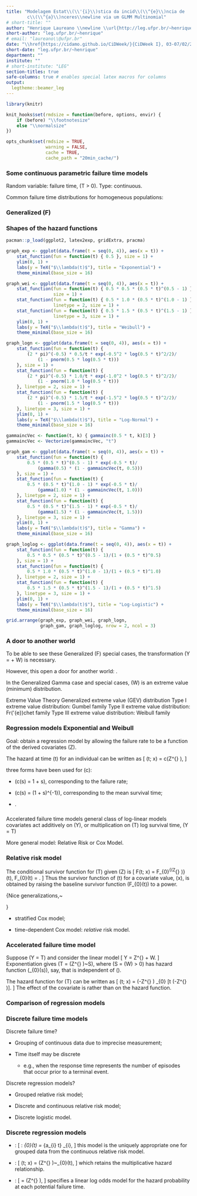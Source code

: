 ```yaml
---
title: "Modelagem Estat\\(\\'{i}\\)stica da incid\\(\\^{e}\\)ncia de
        c\\(\\^{a}\\)nceres\\newline via um GLMM Multinomial"
# short-title: ""
author: "Henrique Laureano \\newline \\url{http://leg.ufpr.br/~henrique}"
short-author: "leg.ufpr.br/~henrique"
# email: "laureano\\@ufpr.br"
date: "\\href{https://cidamo.github.io/CiDWeek/}{CiDWeek I}, 03-07/02/2020"
short-date: "leg.ufpr.br/~henrique"
department: ""
institute: ""
# short-institute: "LEG"
section-titles: true
safe-columns: true # enables special latex macros for columns
output:
  legtheme::beamer_leg
---
```


```r
library(knitr)

knit_hooks$set(rmdsize = function(before, options, envir) {
    if (before) "\\footnotesize"
    else "\\normalsize"
})

opts_chunk$set(rmdsize = TRUE,
               warning = FALSE,
               cache = TRUE,
               cache_path = "20min_cache/")
```

###

\vspace{.5cm}

\begin{columns}
 \begin{column}{.4\linewidth}
  \centering
   \includegraphics[width=.75\linewidth]{what.png}
 \end{column}
 \begin{column}{.6\linewidth}
  O qu\(\^{e}\)?
 \end{column}
\end{columns}

\begin{columns}
 \begin{column}{.4\linewidth}
  \centering
   \includegraphics[width=.75\linewidth]{why.jpg}
 \end{column}
 \begin{column}{.6\linewidth}
  Por qu\(\^{e}\)?
 \end{column}
\end{columns}

\begin{columns}
 \begin{column}{.4\linewidth}
  \centering
   \includegraphics[width=.75\linewidth]{roll_safe.png}
 \end{column}
 \begin{column}{.6\linewidth}
  Como?
 \end{column}
\end{columns}

### Some continuous parametric failure time models

Random variable: failure time, \(T > 0\).\newline
Type: continuous.
\noindent{\color{beamer@UIUCblue}\rule{\linewidth}{0.25mm}}

Common failure time distributions for homogeneous populations:

\begin{center}
 \begin{minipage}{.675\linewidth}

  \hfill Now, let's better understand how this works.
 \end{minipage}
\end{center}

### Generalized \(F\)

\hfill \textit{Advantage: it can adapt to a wide variety of
                          distributional shapes.}

\noindent{\color{beamer@UIUCorange}\rule{\linewidth}{0.25mm}}

\begin{minipage}{.85\linewidth}
\begin{block}{Context}
 A location and scale model for \(Y = \log T\) in which the error
 distribution is assumed to be that of the logarithm of an \(F\) variate
 on \(2m_{1}\) and \(2m_{2}\) degrees of freedom.\newline

 That is, \(Y = \mu + \sigma W\), where
 \[ f_{W}(w) =
    \frac{(m_{1}/m_{2})^{m_{1}}
          e^{wm_{1}}
          (1 + m_{1} e^{w}/m_{2})^{-(m_{1} + m_{2})}}{B(m_{1}, m_{2})}.
 \]
 The resulting model for \(T\) is the generalized \(F\) distribution.
\end{block}
\end{minipage}

### Shapes of the hazard functions

```r
pacman::p_load(ggplot2, latex2exp, gridExtra, pracma)

graph_exp <- ggplot(data.frame(t = seq(0, 4)), aes(x = t)) +
    stat_function(fun = function(t) { 0.5 }, size = 1) +
    ylim(0, 1) +
    labs(y = TeX("$\\lambda(t)$"), title = "Exponential") +
    theme_minimal(base_size = 16)

graph_wei <- ggplot(data.frame(t = seq(0, 4)), aes(x = t)) +
    stat_function(fun = function(t) { 0.5 * 0.5 * (0.5 * t)^(0.5 - 1) },
                  size = 1) +
    stat_function(fun = function(t) { 0.5 * 1.0 * (0.5 * t)^(1.0 - 1) },
                  linetype = 2, size = 1) +
    stat_function(fun = function(t) { 0.5 * 1.5 * (0.5 * t)^(1.5 - 1) },
                  linetype = 3, size = 1) +
    ylim(0, 1) +
    labs(y = TeX("$\\lambda(t)$"), title = "Weibull") +
    theme_minimal(base_size = 16)

graph_logn <- ggplot(data.frame(t = seq(0, 4)), aes(x = t)) +
    stat_function(fun = function(t) {
        (2 * pi)^(-0.5) * 0.5/t * exp(-0.5^2 * log(0.5 * t)^2/2)/
            (1 - pnorm(0.5 * log(0.5 * t)))
    }, size = 1) +
    stat_function(fun = function(t) {
        (2 * pi)^(-0.5) * 1.0/t * exp(-1.0^2 * log(0.5 * t)^2/2)/
            (1 - pnorm(1.0 * log(0.5 * t)))
    }, linetype = 2, size = 1) +
    stat_function(fun = function(t) {
        (2 * pi)^(-0.5) * 1.5/t * exp(-1.5^2 * log(0.5 * t)^2/2)/
            (1 - pnorm(1.5 * log(0.5 * t)))
    }, linetype = 3, size = 1) +
    ylim(0, 1) +
    labs(y = TeX("$\\lambda(t)$"), title = "Log-Normal") +
    theme_minimal(base_size = 16)

gammaincVec <- function(t, k) { gammainc(0.5 * t, k)[3] }
gammaincVec <- Vectorize(gammaincVec, "t")

graph_gam <- ggplot(data.frame(t = seq(0, 4)), aes(x = t)) +
    stat_function(fun = function(t) {
        0.5 * (0.5 * t)^(0.5 - 1) * exp(-0.5 * t)/
            (gamma(0.5) * (1 - gammaincVec(t, 0.5)))
    }, size = 1) +
    stat_function(fun = function(t) {
        0.5 * (0.5 * t)^(1.0 - 1) * exp(-0.5 * t)/
            (gamma(1.0) * (1 - gammaincVec(t, 1.0)))
    }, linetype = 2, size = 1) +
    stat_function(fun = function(t) {
        0.5 * (0.5 * t)^(1.5 - 1) * exp(-0.5 * t)/
            (gamma(1.5) * (1 - gammaincVec(t, 1.5)))
    }, linetype = 3, size = 1) +
    ylim(0, 1) +
    labs(y = TeX("$\\lambda(t)$"), title = "Gamma") +
    theme_minimal(base_size = 16)

graph_loglog <- ggplot(data.frame(t = seq(0, 4)), aes(x = t)) +
    stat_function(fun = function(t) {
        0.5 * 0.5 * (0.5 * t)^(0.5 - 1)/(1 + (0.5 * t)^0.5)
    }, size = 1) +
    stat_function(fun = function(t) {
        0.5 * 1.0 * (0.5 * t)^(1.0 - 1)/(1 + (0.5 * t)^1.0)
    }, linetype = 2, size = 1) +
    stat_function(fun = function(t) {
        0.5 * 1.5 * (0.5 * t)^(1.5 - 1)/(1 + (0.5 * t)^1.5)
    }, linetype = 3, size = 1) +
    ylim(0, 1) +
    labs(y = TeX("$\\lambda(t)$"), title = "Log-Logistic") +
    theme_minimal(base_size = 16)

grid.arrange(graph_exp, graph_wei, graph_logn,
             graph_gam, graph_loglog, nrow = 2, ncol = 3)
```

### A door to another world

To be able to see these Generalized \(F\) special cases,\newline
the transformation \(Y = \mu + \sigma W\) is necessary.

However, this open a door for another world:
\textcolor{beamer@UIUCorange}{Extreme Value Theory}.

In the Generalized Gamma case and special cases,\newline
\(W\) is an extreme value (minimum) distribution.

\noindent{\color{beamer@UIUCblue}\rule{\linewidth}{0.25mm}}

Extreme Value Theory
\newline
\hspace*{.5cm}\rotatebox[origin=c]{180}{$\Lsh$}
              Generalized extreme value (GEV) distribution
\newline
\hspace*{1cm}\rotatebox[origin=c]{180}{$\Lsh$}
             Type I extreme value distribution: Gumbel family
\newline
\hspace*{1cm}\rotatebox[origin=c]{180}{$\Lsh$}
             Type II extreme value distribution: Fr\(\'{e}\)chet family
\newline
\hspace*{1cm}\rotatebox[origin=c]{180}{$\Lsh$}
             Type III extreme value distribution: Weibull family

### Regression models\newline\hspace*{.5cm}\rotatebox[origin=c]{180}{$\Lsh$} Exponential and Weibull

Goal: obtain a regression model by allowing the failure rate\newline
      \hspace*{1cm}to be a function of the derived covariates \(Z\).
\noindent{\color{beamer@UIUCorange}\rule{\linewidth}{0.25mm}}

The hazard at time \(t\) for an individual can be written as
\[
 \lambda(t; x) = \text{hazard} \times c(Z^{\top} \beta),
\]

three forms have been used for \(c\):

+ \(c(s) = 1 + s\), corresponding to the failure rate;

+ \(c(s) = (1 + s)^{-1}\), corresponding to the mean survival time;

+ \textcolor{beamer@UIUCblue}{\(c(s) = \exp(s)\)}.

###

\begin{columns}
 \begin{column}{.475\linewidth}
  \begin{block}{Exponential regression model}
   \[
    \begin{aligned}
     \lambda(t; x) &= \lambda\exp(Z^{\top} \beta)\\
                 Y &= -\log \lambda - Z^{\top} \beta + W\\
                 W &\sim \text{Extreme Value dist.}
    \end{aligned}
   \]
  \end{block}
 \end{column}
 \begin{column}{.475\linewidth}
  \begin{block}{Weibull regression model}
   \[
    \begin{aligned}
     \lambda(t; x) &= \gamma(\lambda t)^{\gamma-1}\exp(Z^{\top} \beta)\\
                 Y &= -\log \lambda - Z^{\top} \sigma \beta + \gamma^{-1} W\\
                 W &\sim \text{Extreme Value dist.}
    \end{aligned}
   \]
  \end{block}
 \end{column}
\end{columns}

\vspace{.2cm}
\noindent{\color{beamer@UIUCorange}\rule{\linewidth}{0.25mm}}

Accelerated failure time models
\newline
\hspace*{.5cm}\rotatebox[origin=c]{180}{$\Lsh$}
              general class of log-linear models
\newline
\hspace*{1cm}\rotatebox[origin=c]{180}{$\Lsh$}
             covariates act additively on \(Y\), or multiplication on \(T\)
\newline
\hspace*{1.5cm}\rotatebox[origin=c]{180}{$\Lsh$}
               log survival time, \(Y = \log T\)
\noindent{\color{beamer@UIUCorange}\rule{\linewidth}{0.25mm}}

More general model: Relative Risk or Cox Model.

### Relative risk model

\begin{minipage}{.65\linewidth}
 \begin{block}{Cox, 1972}
  \[ \lambda(t; x) = \lambda_{0}(t) \exp(Z^{\top} \beta), \]
  where \(\lambda_{0}(\cdot)\) is an arbitrary unspecified baseline hazard
  function for continuous \(T\).
 \end{block}
\end{minipage}
\vspace{.3cm}
The conditional survivor function for \(T\) given \(Z\) is
\[
 F(t; x) = F_{0}^{\exp(Z^{\top} \beta)} (t), \quad \text{where} \quad
 F_{0}(t) = \exp\left[ -\int_{0}^{t} \lambda_{0}(u) \text{d}u \right].
\]
Thus the survivor function of \(t\) for a covariate value, \(x\), is
obtained by raising the baseline survivor function \(F_{0}(t)\) to a
power.

\noindent
{\color{beamer@UIUCorange}Nice generalizations,~\rule{.6\linewidth}{0.25mm}}

+ stratified Cox model;

+ time-dependent Cox model: *relative* risk model.

### Accelerated failure time model

Suppose \(Y = \log T\) and consider the linear model
\[
 Y = Z^{\top} \beta + W.
\]
Exponentiation gives \(T = \exp (Z^{\top} \beta)~S\), where \(S = \exp
(W) > 0\) has hazard function \(\lambda_{0}(s)\), say, that is
independent of \(\beta\).

\vspace{-.15cm}
\noindent{\color{beamer@UIUCblue}\rule{\linewidth}{0.25mm}}

The hazard function for \(T\) can be written as
\[
 \lambda(t; x) = \exp (-Z^{\top} \beta)
                 \lambda_{0} [t \exp (-Z^{\top} \beta)].
\]
The effect of the covariate is
\textcolor{beamer@UIUCorange}{multiplicative on \(t\)} rather than on
the hazard function.

\begin{minipage}{.875\linewidth}
 \begin{block}{i.e.,}
  The role of \(Z\) is to \textcolor{beamer@UIUCorange}{accelerate} (or
  decelerate) the time to failure.
 \end{block}
\end{minipage}

### Comparison of regression models

\begin{center}

\end{center}
\vspace{-.5cm}
\begin{minipage}{.65\linewidth}
 \begin{block}{note}
  Exponential and Weibull regression models can be considered as special
  cases of both models.
 \end{block}
\end{minipage}

### Discrete failure time models

Discrete failure time?

+ Grouping of continuous data due to imprecise measurement;

+ Time itself may be discrete

  + e.g., when the response time represents the number of episodes that\newline
    \hspace*{.75cm}occur prior to a terminal event.

\vspace{-.35cm}
\noindent{\color{beamer@UIUCblue}\rule{\linewidth}{0.25mm}}

Discrete regression models?

+ Grouped relative risk model;

+ Discrete and continuous relative risk model;

+ Discrete logistic model.

### Discrete regression models

+ \textcolor{beamer@UIUCblue}{Grouped relative risk model}:
\[
 \text{Discrete baseline cumulative hazard function}:
 \Lambda_{0}(t) = \sum_{a_{i} \leq t} \lambda_{i},
\]
\hspace*{.7cm}this model is the uniquely appropriate one for grouped
              data from\newline
\hspace*{.7cm}the continuous relative risk model.

+ \textcolor{beamer@UIUCblue}{Discrete and continuous relative risk model}:
\[
 \text{d}\Lambda(t; x) = \exp (Z^{\top} \beta)~\text{d}\Lambda_{0}(t),
\]
\hspace*{.7cm}which retains the multiplicative hazard relationship.

+ \textcolor{beamer@UIUCblue}{Discrete logistic model}:
\[
 \frac{\text{d}\Lambda(t; x)}{1-\text{d}\Lambda(t; x)} =
 \frac{\text{d}\Lambda_{0}(t)}{1-\text{d}\Lambda_{0}(t)} \exp (Z^{\top} \beta),
\]
\hspace*{.7cm}specifies a linear log odds model for the hazard\newline
\hspace*{.7cm}probability at each potential failure time.

###

\begin{center}
 \includegraphics[width=.9\linewidth]{thank_you.jpg}
\end{center}

